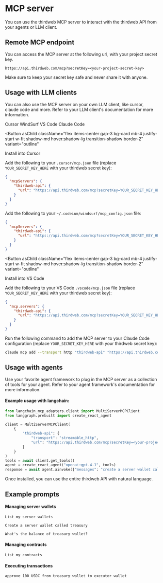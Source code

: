 
# MCP server

You can use the thirdweb MCP server to interact with the thirdweb API from your agents or LLM client.

## Remote MCP endpoint

You can access the MCP server at the following url, with your project secret key.

```http
https://api.thirdweb.com/mcp?secretKey=<your-project-secret-key>
```

Make sure to keep your secret key safe and never share it with anyone.

## Usage with LLM clients

You can also use the MCP server on your own LLM client, like cursor, claude code and more. Refer to your LLM client's documentation for more information.

<Tabs defaultValue="cursor">

<TabsList>
<TabsTrigger value="cursor">Cursor</TabsTrigger>
<TabsTrigger value="windsurf">WindSurf</TabsTrigger>
<TabsTrigger value="vscode">VS Code</TabsTrigger>
<TabsTrigger value="claudecode">Claude Code</TabsTrigger>
</TabsList>

<TabsContent value="cursor">

<Button
  asChild
  className="flex items-center gap-3 bg-card mb-4 justify-start w-fit shadow-md hover:shadow-lg transition-shadow border-2"
  variant="outline"
>
  <Link href="cursor://anysphere.cursor-deeplink/mcp/install?name=thirdweb-api&config=eyJ1cmwiOiJodHRwczovL2FwaS50aGlyZHdlYi5jb20vbWNwP3NlY3JldEtleT1ZT1VSX1NFQ1JFVF9LRVlfSEVSRSJ9" className="flex items-center gap-3">
    <ArrowDownIcon className="size-4 flex-shrink-0" />
    <span>Install into Cursor</span>
  </Link>
</Button>

Add the following to your `.cursor/mcp.json` file (replace `YOUR_SECRET_KEY_HERE` with your thirdweb secret key):

```json
{
  "mcpServers": {
    "thirdweb-api": {
      "url": "https://api.thirdweb.com/mcp?secretKey=YOUR_SECRET_KEY_HERE"
    }
  }
}
```

</TabsContent>

<TabsContent value="windsurf">

Add the following to your `~/.codeium/windsurf/mcp_config.json` file:

```json
{
  "mcpServers": {
    "thirdweb-api": {
      "url": "https://api.thirdweb.com/mcp?secretKey=YOUR_SECRET_KEY_HERE"
    }
  }
}
```

</TabsContent>

<TabsContent value="vscode">

<Button
  asChild
  className="flex items-center gap-3 bg-card mb-4 justify-start w-fit shadow-md hover:shadow-lg transition-shadow border-2"
  variant="outline"
>
  <Link href="https://vscode.dev/redirect/mcp/install?name=thirdweb-api&config=%7B%22type%22%3A%22http%22%2C%22url%22%3A%22https%3A%2F%2Fapi.thirdweb.com%2Fmcp%22%2C%22secret%22%3A%22YOUR_SECRET%22%7D" className="flex items-center gap-3" target="_blank" rel="noopener noreferrer">
    <ArrowDownIcon className="size-4 flex-shrink-0" />
    <span>Install into VS Code</span>
  </Link>
</Button>

Add the following to your VS Code `.vscode/mcp.json` file (replace `YOUR_SECRET_KEY_HERE` with your thirdweb secret key):

```json
{
  "mcp.servers": {
    "thirdweb-api": {
      "url": "https://api.thirdweb.com/mcp?secretKey=YOUR_SECRET_KEY_HERE"
    }
  }
}
```

</TabsContent>

<TabsContent value="claudecode">

Run the following command to add the MCP server to your Claude Code configuration (replace `YOUR_SECRET_KEY_HERE` with your thirdweb secret key):

```bash
claude mcp add --transport http "thirdweb-api" "https://api.thirdweb.com/mcp?secretKey=YOUR_SECRET_KEY_HERE"
```

</TabsContent>

</Tabs>

## Usage with agents

Use your favorite agent framework to plug in the MCP server as a collection of tools for your agent.  Refer to your agent framework's documentation for more information.

#### Example usage with langchain:

```python
from langchain_mcp_adapters.client import MultiServerMCPClient
from langgraph.prebuilt import create_react_agent

client = MultiServerMCPClient(
    {
        "thirdweb-api": {
            "transport": "streamable_http",
            "url": "https://api.thirdweb.com/mcp?secretKey=<your-project-secret-key>",
        }
    }
)
tools = await client.get_tools()
agent = create_react_agent("openai:gpt-4.1", tools)
response = await agent.ainvoke({"messages": "create a server wallet called 'my-wallet'"})
```

Once installed, you can use the entire thirdweb API with natural language. 

## Example prompts

#### Managing server wallets

```
List my server wallets
```

```
Create a server wallet called treasury
```

```
What's the balance of treasury wallet?
```

#### Managing contracts

```
List my contracts
```

#### Executing transactions

```
approve 100 USDC from treasury wallet to executor wallet
```
